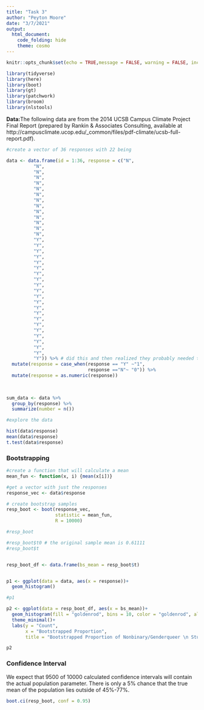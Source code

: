 ```yaml
---
title: "Task 3"
author: "Peyton Moore"
date: "3/7/2021"
output: 
  html_document:
    code_folding: hide
    theme: cosmo
---
```


```r
knitr::opts_chunk$set(echo = TRUE,message = FALSE, warning = FALSE, include = FALSE)

library(tidyverse)
library(here)
library(boot)
library(gt)
library(patchwork)
library(broom)
library(nlstools)

```


**Data:**The following data are from the 2014 UCSB Campus Climate Project Final Report (prepared by Rankin & Associates Consulting, available at http://campusclimate.ucop.edu/_common/files/pdf-climate/ucsb-full-report.pdf).



```r

#create a vector of 36 responses with 22 being 

data <- data.frame(id = 1:36, response = c("N",
          "N",
          "N",
          "N",
          "N",
          "N",
          "N",
          "N",
          "N",
          "N",
          "N",
          "N",
          "N",
          "N",
          "Y",
          "Y",
          "Y",
          "Y",
          "Y", 
          "Y",
          "Y",
          "Y",
          "Y", 
          "Y",
          "Y",
          "Y",
          "Y", 
          "Y",
          "Y",
          "Y",
          "Y", 
          "Y",
          "Y",
          "Y",
          "Y", 
          "Y")) %>% # did this and then realized they probably needed to be numeric
  mutate(response = case_when(response == "Y" ~"1", 
                              response =="N"~ "0")) %>% 
  mutate(response = as.numeric(response))
          
  

sum_data <- data %>% 
  group_by(response) %>% 
  summarize(number = n())

```



```r
#explore the data

hist(data$response)
mean(data$response)
t.test(data$response)
```
### Bootstrapping 


```r
#create a function that will calculate a mean 
mean_fun <- function(x, i) {mean(x[i])}

#get a vector with just the responses
response_vec <- data$response

# create bootstrap samples
resp_boot <- boot(response_vec, 
                  statistic = mean_fun, 
                  R = 10000)

#resp_boot
```


```r
#resp_boot$t0 # the original sample mean is 0.61111
#resp_boot$t


resp_boot_df <- data.frame(bs_mean = resp_boot$t)


p1 <- ggplot(data = data, aes(x = response))+
  geom_histogram()

#p1

p2 <- ggplot(data = resp_boot_df, aes(x = bs_mean))+
  geom_histogram(fill = "goldenrod", bins = 10, color = "goldenrod", alpha = 0.5)+
  theme_minimal()+
  labs(y = "Count", 
       x = "Bootstrapped Proportion",
       title = "Bootstrapped Proportion of Nonbinary/Genderqueer \n Students at UCSB That Experienced Exclusionary Behavior")

p2

```


### Confidence Interval
We expect that 9500 of 10000 calculated confidence intervals will contain the actual population parameter. There is only a 5% chance that the true mean of the population lies outside of 45%-77%. 

```r

boot.ci(resp_boot, conf = 0.95)


```


